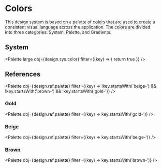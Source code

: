 
<Meta title="Design System/Colors" />

# Colors

This design system is based on a palette of colors that are used to create a consistent visual language across the application. The colors are divided into three categories: System, Palette, and Gradients.

## System

<Palette large obj={design.sys.color} filter={(key) => { return true }} />

## References

<Palette obj={design.ref.palette} filter={(key) => !key.startsWith('beige-') && !key.startsWith('brown-') && !key.startsWith('gold-')} />

### Gold
<Palette obj={design.ref.palette} filter={(key) => key.startsWith('gold-')} />

### Beige
<Palette obj={design.ref.palette} filter={(key) => key.startsWith('beige-')} />

### Brown
<Palette obj={design.ref.palette} filter={(key) => key.startsWith('brown-')} />
